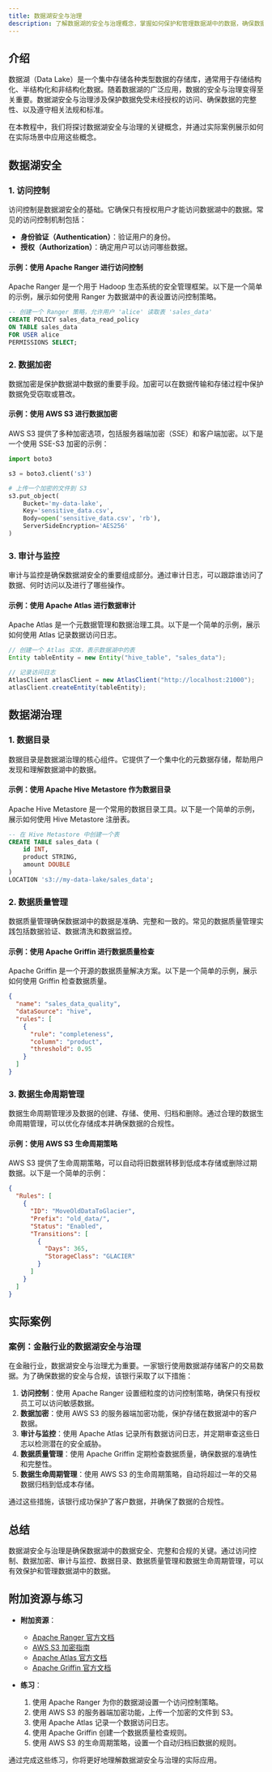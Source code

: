 ```yaml
---
title: 数据湖安全与治理
description: 了解数据湖的安全与治理概念，掌握如何保护和管理数据湖中的数据，确保数据的完整性、可用性和合规性。
---
```


## 介绍

数据湖（Data Lake）是一个集中存储各种类型数据的存储库，通常用于存储结构化、半结构化和非结构化数据。随着数据湖的广泛应用，数据的安全与治理变得至关重要。数据湖安全与治理涉及保护数据免受未经授权的访问、确保数据的完整性、以及遵守相关法规和标准。

在本教程中，我们将探讨数据湖安全与治理的关键概念，并通过实际案例展示如何在实际场景中应用这些概念。

## 数据湖安全

### 1. 访问控制

访问控制是数据湖安全的基础。它确保只有授权用户才能访问数据湖中的数据。常见的访问控制机制包括：

- **身份验证（Authentication）**：验证用户的身份。
- **授权（Authorization）**：确定用户可以访问哪些数据。

#### 示例：使用 Apache Ranger 进行访问控制

Apache Ranger 是一个用于 Hadoop 生态系统的安全管理框架。以下是一个简单的示例，展示如何使用 Ranger 为数据湖中的表设置访问控制策略。

```sql
-- 创建一个 Ranger 策略，允许用户 'alice' 读取表 'sales_data'
CREATE POLICY sales_data_read_policy
ON TABLE sales_data
FOR USER alice
PERMISSIONS SELECT;
```

### 2. 数据加密

数据加密是保护数据湖中数据的重要手段。加密可以在数据传输和存储过程中保护数据免受窃取或篡改。

#### 示例：使用 AWS S3 进行数据加密

AWS S3 提供了多种加密选项，包括服务器端加密（SSE）和客户端加密。以下是一个使用 SSE-S3 加密的示例：

```python
import boto3

s3 = boto3.client('s3')

# 上传一个加密的文件到 S3
s3.put_object(
    Bucket='my-data-lake',
    Key='sensitive_data.csv',
    Body=open('sensitive_data.csv', 'rb'),
    ServerSideEncryption='AES256'
)
```

### 3. 审计与监控

审计与监控是确保数据湖安全的重要组成部分。通过审计日志，可以跟踪谁访问了数据、何时访问以及进行了哪些操作。

#### 示例：使用 Apache Atlas 进行数据审计

Apache Atlas 是一个元数据管理和数据治理工具。以下是一个简单的示例，展示如何使用 Atlas 记录数据访问日志。

```java
// 创建一个 Atlas 实体，表示数据湖中的表
Entity tableEntity = new Entity("hive_table", "sales_data");

// 记录访问日志
AtlasClient atlasClient = new AtlasClient("http://localhost:21000");
atlasClient.createEntity(tableEntity);
```

## 数据湖治理

### 1. 数据目录

数据目录是数据湖治理的核心组件。它提供了一个集中化的元数据存储，帮助用户发现和理解数据湖中的数据。

#### 示例：使用 Apache Hive Metastore 作为数据目录

Apache Hive Metastore 是一个常用的数据目录工具。以下是一个简单的示例，展示如何使用 Hive Metastore 注册表。

```sql
-- 在 Hive Metastore 中创建一个表
CREATE TABLE sales_data (
    id INT,
    product STRING,
    amount DOUBLE
)
LOCATION 's3://my-data-lake/sales_data';
```

### 2. 数据质量管理

数据质量管理确保数据湖中的数据是准确、完整和一致的。常见的数据质量管理实践包括数据验证、数据清洗和数据监控。

#### 示例：使用 Apache Griffin 进行数据质量检查

Apache Griffin 是一个开源的数据质量解决方案。以下是一个简单的示例，展示如何使用 Griffin 检查数据质量。

```json
{
  "name": "sales_data_quality",
  "dataSource": "hive",
  "rules": [
    {
      "rule": "completeness",
      "column": "product",
      "threshold": 0.95
    }
  ]
}
```

### 3. 数据生命周期管理

数据生命周期管理涉及数据的创建、存储、使用、归档和删除。通过合理的数据生命周期管理，可以优化存储成本并确保数据的合规性。

#### 示例：使用 AWS S3 生命周期策略

AWS S3 提供了生命周期策略，可以自动将旧数据转移到低成本存储或删除过期数据。以下是一个简单的示例：

```json
{
  "Rules": [
    {
      "ID": "MoveOldDataToGlacier",
      "Prefix": "old_data/",
      "Status": "Enabled",
      "Transitions": [
        {
          "Days": 365,
          "StorageClass": "GLACIER"
        }
      ]
    }
  ]
}
```

## 实际案例

### 案例：金融行业的数据湖安全与治理

在金融行业，数据湖安全与治理尤为重要。一家银行使用数据湖存储客户的交易数据。为了确保数据的安全与合规，该银行采取了以下措施：

1. **访问控制**：使用 Apache Ranger 设置细粒度的访问控制策略，确保只有授权员工可以访问敏感数据。
2. **数据加密**：使用 AWS S3 的服务器端加密功能，保护存储在数据湖中的客户数据。
3. **审计与监控**：使用 Apache Atlas 记录所有数据访问日志，并定期审查这些日志以检测潜在的安全威胁。
4. **数据质量管理**：使用 Apache Griffin 定期检查数据质量，确保数据的准确性和完整性。
5. **数据生命周期管理**：使用 AWS S3 的生命周期策略，自动将超过一年的交易数据归档到低成本存储。

通过这些措施，该银行成功保护了客户数据，并确保了数据的合规性。

## 总结

数据湖安全与治理是确保数据湖中的数据安全、完整和合规的关键。通过访问控制、数据加密、审计与监控、数据目录、数据质量管理和数据生命周期管理，可以有效保护和管理数据湖中的数据。

## 附加资源与练习

- **附加资源**：
  - [Apache Ranger 官方文档](https://ranger.apache.org/)
  - [AWS S3 加密指南](https://docs.aws.amazon.com/AmazonS3/latest/dev/UsingServerSideEncryption.html)
  - [Apache Atlas 官方文档](https://atlas.apache.org/)
  - [Apache Griffin 官方文档](https://griffin.apache.org/)

- **练习**：
  1. 使用 Apache Ranger 为你的数据湖设置一个访问控制策略。
  2. 使用 AWS S3 的服务器端加密功能，上传一个加密的文件到 S3。
  3. 使用 Apache Atlas 记录一个数据访问日志。
  4. 使用 Apache Griffin 创建一个数据质量检查规则。
  5. 使用 AWS S3 的生命周期策略，设置一个自动归档旧数据的规则。

通过完成这些练习，你将更好地理解数据湖安全与治理的实际应用。